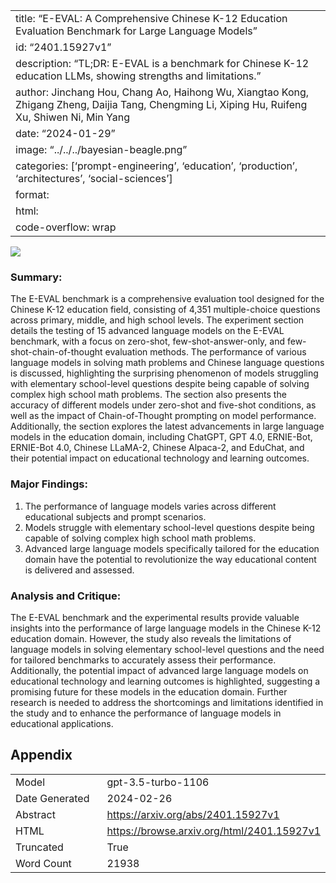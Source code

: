 
---
title: "E-EVAL: A Comprehensive Chinese K-12 Education Evaluation Benchmark for Large Language Models"
id: "2401.15927v1"
description: "TL;DR: E-EVAL is a benchmark for Chinese K-12 education LLMs, showing strengths and limitations."
author: Jinchang Hou, Chang Ao, Haihong Wu, Xiangtao Kong, Zhigang Zheng, Daijia Tang, Chengming Li, Xiping Hu, Ruifeng Xu, Shiwen Ni, Min Yang
date: "2024-01-29"
image: "../../../bayesian-beagle.png"
categories: ['prompt-engineering', 'education', 'production', 'architectures', 'social-sciences']
format:
  html:
    code-overflow: wrap
---

![](../../../bayesian-beagle.png)

### Summary:
The E-EVAL benchmark is a comprehensive evaluation tool designed for the Chinese K-12 education field, consisting of 4,351 multiple-choice questions across primary, middle, and high school levels. The experiment section details the testing of 15 advanced language models on the E-EVAL benchmark, with a focus on zero-shot, few-shot-answer-only, and few-shot-chain-of-thought evaluation methods. The performance of various language models in solving math problems and Chinese language questions is discussed, highlighting the surprising phenomenon of models struggling with elementary school-level questions despite being capable of solving complex high school math problems. The section also presents the accuracy of different models under zero-shot and five-shot conditions, as well as the impact of Chain-of-Thought prompting on model performance. Additionally, the section explores the latest advancements in large language models in the education domain, including ChatGPT, GPT 4.0, ERNIE-Bot, ERNIE-Bot 4.0, Chinese LLaMA-2, Chinese Alpaca-2, and EduChat, and their potential impact on educational technology and learning outcomes.

### Major Findings:
1. The performance of language models varies across different educational subjects and prompt scenarios.
2. Models struggle with elementary school-level questions despite being capable of solving complex high school math problems.
3. Advanced large language models specifically tailored for the education domain have the potential to revolutionize the way educational content is delivered and assessed.

### Analysis and Critique:
The E-EVAL benchmark and the experimental results provide valuable insights into the performance of large language models in the Chinese K-12 education domain. However, the study also reveals the limitations of language models in solving elementary school-level questions and the need for tailored benchmarks to accurately assess their performance. Additionally, the potential impact of advanced large language models on educational technology and learning outcomes is highlighted, suggesting a promising future for these models in the education domain. Further research is needed to address the shortcomings and limitations identified in the study and to enhance the performance of language models in educational applications.

## Appendix

|          |          |
|----------|----------|
| Model     | gpt-3.5-turbo-1106       |
| Date Generated     | 2024-02-26       |
| Abstract | [https://arxiv.org/abs/2401.15927v1](https://arxiv.org/abs/2401.15927v1)        |
| HTML     | [https://browse.arxiv.org/html/2401.15927v1](https://browse.arxiv.org/html/2401.15927v1)       |
| Truncated       | True       |
| Word Count       | 21938       |